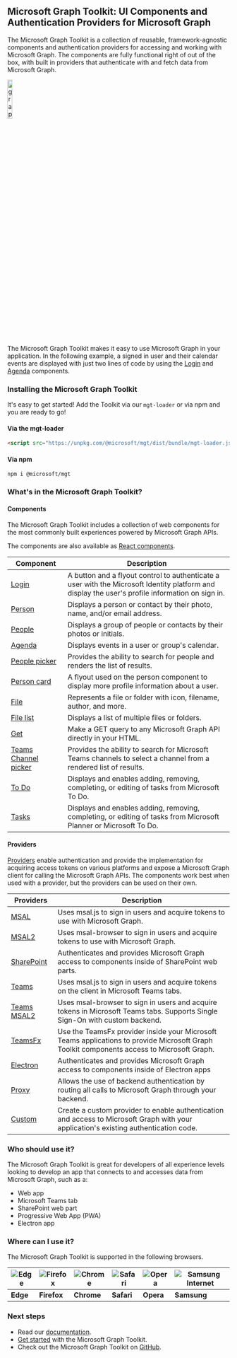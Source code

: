 
<Meta title="Overview" />

## Microsoft Graph Toolkit: UI Components and Authentication Providers for Microsoft Graph

The Microsoft Graph Toolkit is a collection of reusable, framework-agnostic components and authentication providers for accessing and working with Microsoft Graph. The components are fully functional right of out of the box, with built in providers that authenticate with and fetch data from Microsoft Graph.

<img src="graff.png" class="docs-img-centered" alt="graph logo" width="15%"/>

The Microsoft Graph Toolkit makes it easy to use Microsoft Graph in your application. In the following example, a signed in user and their calendar events are displayed with just two lines of code by using the [Login](?path=/story/components-mgt-login--login) and [Agenda](?path=/story/components-mgt-agenda--simple) components.

### Installing the Microsoft Graph Toolkit

It's easy to get started! Add the Toolkit via our `mgt-loader` or via npm and you are ready to go!

#### Via the mgt-loader

```html
<script src="https://unpkg.com/@microsoft/mgt/dist/bundle/mgt-loader.js"></script>
```

#### Via npm

```shell
npm i @microsoft/mgt
```

### What's in the Microsoft Graph Toolkit?

#### Components

The Microsoft Graph Toolkit includes a collection of web components for the most commonly built experiences powered by Microsoft Graph APIs.

The components are also available as [React components](https://docs.microsoft.com/graph/toolkit/get-started/mgt-react).

| Component                                                                                      | Description                                                                                                                                      |
| ---------------------------------------------------------------------------------------------- | ------------------------------------------------------------------------------------------------------------------------------------------------ |
| [Login](?path=/story/components-mgt-login--login)                                              | A button and a flyout control to authenticate a user with the Microsoft Identity platform and display the user's profile information on sign in. |
| [Person](?path=/story/components-mgt-person--person)                                           | Displays a person or contact by their photo, name, and/or email address.                                                                         |
| [People](?path=/story/components-mgt-people--people)                                           | Displays a group of people or contacts by their photos or initials.                                                                              |
| [Agenda](?path=/story/components-mgt-agenda--simple)                                           | Displays events in a user or group's calendar.                                                                                                   |
| [People picker](?path=/story/components-mgt-people-picker--people-picker)                      | Provides the ability to search for people and renders the list of results.                                                                       |
| [Person card](?path=/story/components-mgt-person-card--person-card)                            | A flyout used on the person component to display more profile information about a user.                                                          |
| [File](?path=/story/components-mgt-file--file)                                                 | Represents a file or folder with icon, filename, author, and more.                                                                               |
| [File list](?path=/story/components-mgt-file-list--file-list)                                  | Displays a list of multiple files or folders.                                                                                                    |
| [Get](?path=/story/components-mgt-get--get-email)                                              | Make a GET query to any Microsoft Graph API directly in your HTML.                                                                               |
| [Teams Channel picker](?path=/story/components-mgt-teams-channel-picker--teams-channel-picker) | Provides the ability to search for Microsoft Teams channels to select a channel from a rendered list of results.                                 |
| [To Do](?path=/story/components-mgt-todo--tasks)                                               | Displays and enables adding, removing, completing, or editing of tasks from Microsoft To Do.                                                     |
| [Tasks](?path=/story/components-mgt-tasks--tasks)                                              | Displays and enables adding, removing, completing, or editing of tasks from Microsoft Planner or Microsoft To Do.                                |

#### Providers

[Providers](https://docs.microsoft.com/graph/toolkit/providers/providers) enable authentication and provide the implementation for acquiring access tokens on various platforms and expose a Microsoft Graph client for calling the Microsoft Graph APIs. The components work best when used with a provider, but the providers can be used on their own.

| Providers                                                                     | Description                                                                                                                                |
| ----------------------------------------------------------------------------- | ------------------------------------------------------------------------------------------------------------------------------------------ |
| [MSAL](https://docs.microsoft.com/graph/toolkit/providers/msal)               | Uses msal.js to sign in users and acquire tokens to use with Microsoft Graph.                                                              |
| [MSAL2](https://docs.microsoft.com/graph/toolkit/providers/msal2)             | Uses msal-browser to sign in users and acquire tokens to use with Microsoft Graph.                                                         |
| [SharePoint](https://docs.microsoft.com/graph/toolkit/providers/sharepoint)   | Authenticates and provides Microsoft Graph access to components inside of SharePoint web parts.                                            |
| [Teams](https://docs.microsoft.com/graph/toolkit/providers/teams)             | Uses msal.js to sign in users and acquire tokens on the client in Microsoft Teams tabs.                                                    |
| [Teams MSAL2](https://docs.microsoft.com/graph/toolkit/providers/teams-msal2) | Uses msal-browser to sign in users and acquire tokens in Microsoft Teams tabs. Supports Single Sign-On with custom backend.                |
| [TeamsFx](https://docs.microsoft.com/graph/toolkit/providers/teamsfx)         | Use the TeamsFx provider inside your Microsoft Teams applications to provide Microsoft Graph Toolkit components access to Microsoft Graph. |
| [Electron](https://docs.microsoft.com/graph/toolkit/providers/electron)       | Authenticates and provides Microsoft Graph access to components inside of Electron apps                                                    |
| [Proxy](https://docs.microsoft.com/graph/toolkit/providers/proxy)             | Allows the use of backend authentication by routing all calls to Microsoft Graph through your backend.                                     |
| [Custom](https://docs.microsoft.com/graph/toolkit/providers/custom)           | Create a custom provider to enable authentication and access to Microsoft Graph with your application's existing authentication code.      |

### Who should use it?

The Microsoft Graph Toolkit is great for developers of all experience levels looking to develop an app that connects to and accesses data from Microsoft Graph, such as a:

- Web app
- Microsoft Teams tab
- SharePoint web part
- Progressive Web App (PWA)
- Electron app

### Where can I use it?

The Microsoft Graph Toolkit is supported in the following browsers.

| ![Edge](https://docs.microsoft.com/graph/toolkit/images/edgeIcon.png) | ![Firefox](https://docs.microsoft.com/graph/toolkit/images/firefoxIcon.png) | ![Chrome](https://docs.microsoft.com/graph/toolkit/images/chromeIcon.png) | ![Safari](https://docs.microsoft.com/graph/toolkit/images/safariIcon.png) | ![Opera](https://docs.microsoft.com/graph/toolkit/images/operaIcon.png) | ![Samsung Internet](https://docs.microsoft.com/graph/toolkit/images/samsungInternetIcon.png) |
| --------------------------------------------------------------------- | --------------------------------------------------------------------------- | ------------------------------------------------------------------------- | ------------------------------------------------------------------------- | ----------------------------------------------------------------------- | -------------------------------------------------------------------------------------------- |
| **Edge**                                                              | **Firefox**                                                                 | **Chrome**                                                                | **Safari**                                                                | **Opera**                                                               | **Samsung**                                                                                  |

### Next steps

- Read our [documentation](https://aka.ms/mgt/docs).
- [Get started](https://docs.microsoft.com/graph/toolkit/get-started/overview) with the Microsoft Graph Toolkit.
- Check out the Microsoft Graph Toolkit on [GitHub](https://aka.ms/mgt).
